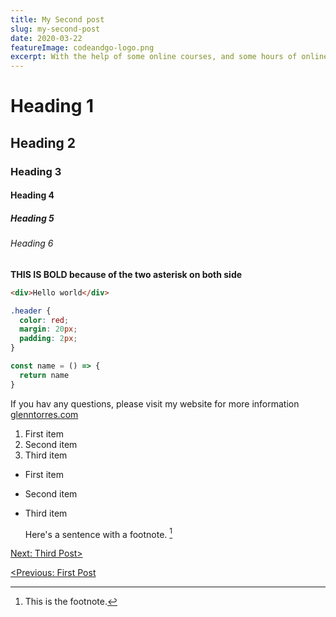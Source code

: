 ```yaml
---
title: My Second post
slug: my-second-post
date: 2020-03-22
featureImage: codeandgo-logo.png
excerpt: With the help of some online courses, and some hours of online videos that took me a week to figure out how to fix errors caused by some outdated dependencies that taught me a lot on how to figure out where to find the resolution. Thanks to google, and other handful communities like Slack, Discord, Reddit, StackOverflow, and the ReactJS community.
---
```


# Heading 1

## Heading 2

### Heading 3

#### Heading 4

##### Heading 5

###### Heading 6

**THIS IS BOLD because of the two asterisk on both side**

```html
<div>Hello world</div>
```

```css
.header {
  color: red;
  margin: 20px;
  padding: 2px;
}
```

```js
const name = () => {
  return name
}
```

If you hav any questions, please visit my website for more information
[glenntorres.com](https://glennptorres.netlify.app/)

1. First item
2. Second item
3. Third item

- First item
- Second item
- Third item

  Here's a sentence with a footnote. [^1]

[^1]: This is the footnote.

[Next: Third Post>](/my-third-post)

[<Previous: First Post](/my-first-post)
